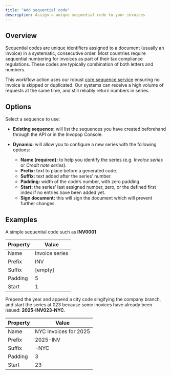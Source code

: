 ```yaml
---
title: "Add sequential code"
description: Assign a unique sequential code to your invoices
---
```


## Overview

Sequential codes are unique identifiers assigned to a document (usually an invoice) in a systematic, consecutive order. Most countries require sequential numbering for invoices as part of their tax compliance regulations. These codes are typically combination of both letters and numbers. 

This workflow action uses our robust [core sequence service](https://docs.invopop.com/api-ref/sequences/introduction) ensuring no invoice is skipped or duplicated. Our systems can receive a high volume of requests at the same time, and still reliably return numbers in series.

## Options

Select a sequence to use:

- **Existing sequence:** will list the sequences you have created beforehand through the API or in the Invopop Console.


- **Dynamic:** will allow you to configure a new series with the following options:
	- **Name (required):** to help you identify the series (e.g. _Invoice series_ or _Credit note series_).
	- **Prefix:** text to place before a generated code.
	- **Suffix:** text added after the series’ number.
	- **Padding:** width of the code’s number, with zero padding.
	- **Start:** the series’ last assigned number, zero, or the defined first index if no entries have been added yet.
	- **Sign document:** this will sign the document which will prevent further changes.

## Examples

A simple sequential code such as **INV0001**

| Property | Value          |
| -------- | ---------------|
| Name     | Invoice series |
| Prefix   | INV            |
| Suffix   | [empty]        |
| Padding  | 5              |
| Start    | 1              |

Prepend the year and append a city code singifying the company branch, and start the series at 023 because some inovices have already been issued: **2025-INV023-NYC**.

| Property | Value          |
| -------- | ---------------|
| Name     | NYC Invoices for 2025 |
| Prefix   | 2025-INV            |
| Suffix   | -NYC      |
| Padding  | 3             |
| Start    | 23              |

